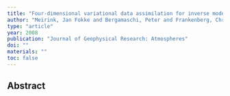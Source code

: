 ```yaml
---
title: "Four-dimensional variational data assimilation for inverse modeling of atmospheric methane emissions: Analysis of SCIAMACHY observations"
author: "Meirink, Jan Fokke and Bergamaschi, Peter and Frankenberg, Christian and d'Amelio, Monica TS and Dlugokencky, Edward J and Gatti, Luciana V and Houweling, Sander and Miller, John B and Rockmann, Thomas and Villani, M Gabriella and others"
type: "article"
year: 2008
publication: "Journal of Geophysical Research: Atmospheres"
doi: ""
materials: ""
toc: false
---
```


## Abstract

